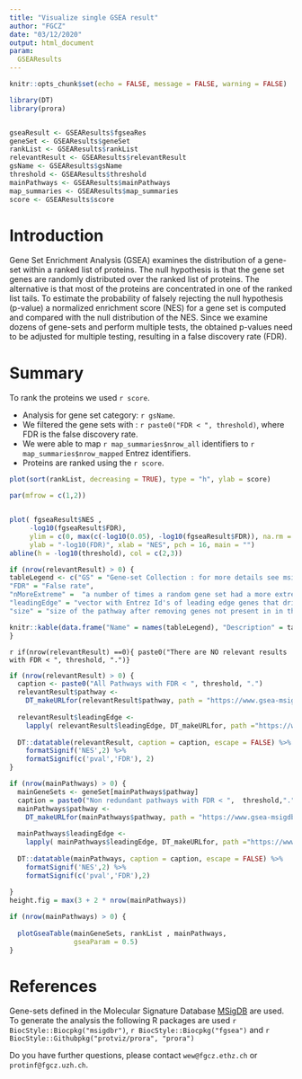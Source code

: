 ```yaml
---
title: "Visualize single GSEA result"
author: "FGCZ"
date: "03/12/2020"
output: html_document
param:
  GSEAResults
---
```


```r

knitr::opts_chunk$set(echo = FALSE, message = FALSE, warning = FALSE)
```


```r
library(DT)
library(prora)


gseaResult <- GSEAResults$fgseaRes
geneSet <- GSEAResults$geneSet
rankList <- GSEAResults$rankList
relevantResult <- GSEAResults$relevantResult
gsName <- GSEAResults$gsName
threshold <- GSEAResults$threshold
mainPathways <- GSEAResults$mainPathways
map_summaries <- GSEAResults$map_summaries
score <- GSEAResults$score

```

# Introduction

Gene Set Enrichment Analysis (GSEA) examines the distribution of a gene-set within a ranked list of proteins. The null hypothesis is that the gene set genes are randomly distributed over the ranked list of proteins. The alternative is that most of the proteins are concentrated in one of the ranked list tails. To estimate the probability of falsely rejecting the null hypothesis (p-value) a normalized enrichment score (NES) for a gene set is computed and compared with the null distribution of the NES. Since we examine dozens of gene-sets and perform multiple tests, the obtained p-values need to be adjusted for multiple testing, resulting in a false discovery rate (FDR).

# Summary

To rank the proteins we used `r score`. 

- Analysis for gene set category: `r gsName`.
- We filtered the gene sets with : `r paste0("FDR < ", threshold)`, where FDR is the false discovery rate.
- We were able to map `r map_summaries$nrow_all` identifiers to `r map_summaries$nrow_mapped` Entrez identifiers.
- Proteins are ranked using the `r score`.


```r
plot(sort(rankList, decreasing = TRUE), type = "h", ylab = score)

```


```r
par(mfrow = c(1,2))


plot( fgseaResult$NES ,
     -log10(fgseaResult$FDR),
     ylim = c(0, max(c(-log10(0.05), -log10(fgseaResult$FDR)), na.rm = TRUE)),
     ylab = "-log10(FDR)", xlab = "NES", pch = 16, main = "")
abline(h = -log10(threshold), col = c(2,3))
```

```r
if (nrow(relevantResult) > 0) {
tableLegend <- c("GS" = "Gene-set Collection : for more details see msigdb.org",
"FDR" = "False rate",
"nMoreExtreme" =  "a number of times a random gene set had a more extreme enrichment score value",
"leadingEdge" = "vector with Entrez Id's of leading edge genes that drive the enrichment.",
"size" = "size of the pathway after removing genes not present in in the protein list")

knitr::kable(data.frame("Name" = names(tableLegend), "Description" = tableLegend), caption = "Column Descriptions.")
}
```


`r if(nrow(relevantResult) ==0){ paste0("There are NO relevant results with FDR < ", threshold, ".")} `

```r
if (nrow(relevantResult) > 0) {
  caption <- paste0("All Pathways with FDR < ", threshold, ".")
  relevantResult$pathway <-
    DT_makeURLfor(relevantResult$pathway, path = "https://www.gsea-msigdb.org/gsea/msigdb/cards/")
  
  relevantResult$leadingEdge <-
    lapply( relevantResult$leadingEdge, DT_makeURLfor, path ="https://www.ncbi.nlm.nih.gov/gene/")
  
  DT::datatable(relevantResult, caption = caption, escape = FALSE) %>% 
    formatSignif('NES',2) %>%
    formatSignif(c('pval','FDR'), 2)
}
```



```r
if (nrow(mainPathways) > 0) {
  mainGeneSets <- geneSet[mainPathways$pathway]
  caption = paste0("Non redundant pathways with FDR < ",  threshold,".")
  mainPathways$pathway <-
    DT_makeURLfor(mainPathways$pathway, path = "https://www.gsea-msigdb.org/gsea/msigdb/cards/")
  
  mainPathways$leadingEdge <-
    lapply( mainPathways$leadingEdge, DT_makeURLfor, path ="https://www.ncbi.nlm.nih.gov/gene/")
  
  DT::datatable(mainPathways, caption = caption, escape = FALSE) %>%
    formatSignif('NES',2) %>%
    formatSignif(c('pval','FDR'),2)
  
}
height.fig = max(3 + 2 * nrow(mainPathways))

```


```r
if (nrow(mainPathways) > 0) {
  
  plotGseaTable(mainGeneSets, rankList , mainPathways,
                gseaParam = 0.5)
}

```

# References

Gene-sets defined in the Molecular Signature Database [MSigDB](http://www.gsea-msigdb.org/) are used.
To generate the analysis the following R packages are used `r BiocStyle::Biocpkg("msigdbr")`,
`r BiocStyle::Biocpkg("fgsea")` and `r BiocStyle::Githubpkg("protviz/prora", "prora")`

Do you have further questions, please contact `wew@fgcz.ethz.ch` or `protinf@fgcz.uzh.ch`.


